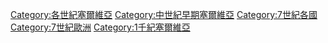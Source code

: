 [[Category:各世紀塞爾維亞|Category:各世紀塞爾維亞]]
[[Category:中世紀早期塞爾維亞|Category:中世紀早期塞爾維亞]]
[[Category:7世紀各國|Category:7世紀各國]]
[[Category:7世紀歐洲|Category:7世紀歐洲]]
[[Category:1千紀塞爾維亞|Category:1千紀塞爾維亞]]